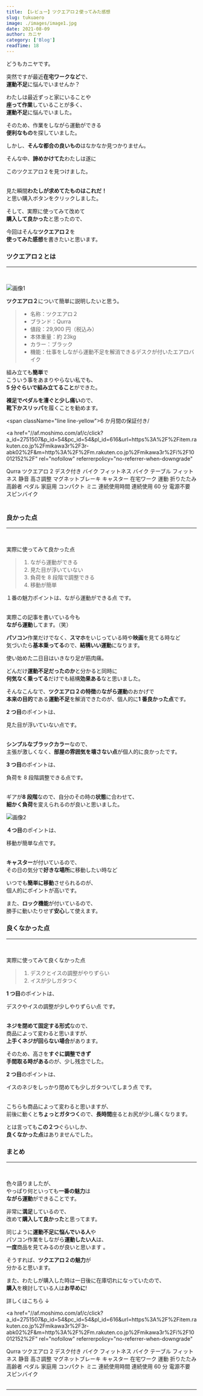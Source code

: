 ```yaml
---
title: 【レビュー】ツクエアロ２使ってみた感想
slug: tukuaero
image: ./images/image1.jpg
date: 2021-08-09
author: カニヤ
category: ['Blog']
readTime: 18
---
```


どうもカニヤです。

突然ですが最近**在宅ワークなど**で、<br/>
**運動不足**に悩んでいませんか？

わたしは最近ずっと家にいることや<br/>
**座って作業**していることが多く、<br/>
**運動不足**に悩んでいました。

そのため、作業をしながら運動ができる<br/>
**便利なもの**を探していました。

しかし、**そんな都合の良いもの**はなかなか見つかりません。

そんな中、**諦めかけてた**わたしは遂に

<span className="line line-yellow">このツクエアロ２を見つけました。</span>
<br />
<br />

見た瞬間**わたしが求めてたものはこれだ！**<br/>
と思い購入ボタンをクリックしました。

そして、実際に使ってみて改めて<br/>
**購入して良かった**と思ったので、<br/>

今回はそんな**ツクエアロ２**を<br/>
**使ってみた感想**を書きたいと思います。

### ツクエアロ２とは

---

<br />

![画像1](./images/image2.jpg)

**ツクエアロ２**について簡単に説明したいと思う。

<blockquote display="info">

- 名称：ツクエアロ２
- ブランド：Qurra
- 値段：29,900 円（税込み）
- 本体重量：約 23kg
- カラー：ブラック
- 機能：仕事をしながら運動不足を解消できるデスクが付いたエアロバイク

</blockquote>

組み立ても**簡単**で<br/>
こういう事をあまりやらない私でも、<br/>
**5 分ぐらいで組み立てること**ができた。

**裸足でペダルを漕ぐと少し痛い**ので、<br />
**靴下かスリッパ**を履くことを勧めます。

\<span className="line line-yellow">6 か月間の保証付き</span>/

<a
  href="//af.moshimo.com/af/c/click?a_id=2751507&amp;p_id=54&amp;pc_id=54&amp;pl_id=616&amp;url=https%3A%2F%2Fitem.rakuten.co.jp%2Fmikawa3r%2F3r-abk02%2F&amp;m=http%3A%2F%2Fm.rakuten.co.jp%2Fmikawa3r%2Fi%2F10012152%2F"
  rel="nofollow"
  referrerpolicy="no-referrer-when-downgrade"
>
  Qurra ツクエアロ 2 デスク付き バイク フィットネス バイク テーブル フィットネス
  静音 高さ調整 マグネットブレーキ キャスター 在宅ワーク 運動 折りたたみ 高齢者
  ペダル 家庭用 コンパクト ミニ 連続使用時間 連続使用 60 分 電源不要
  スピンバイク
</a>
<img
  src="//i.moshimo.com/af/i/impression?a_id=2751507&amp;p_id=54&amp;pc_id=54&amp;pl_id=616"
  alt=""
  width="1"
  height="1"
  style="border: 0px;"
/>
<br />
<br />

### 良かった点

---

<br />

実際に使ってみて良かった点

<blockquote display="info">

1. ながら運動ができる
2. 見た目が浮いていない
3. 負荷を 8 段階で調整できる
4. 移動が簡単

</blockquote>

<span className="line line-yellow">
  １番の魅力ポイントは、ながら運動ができる点
</span>
です。
<br />
<br />

実際この記事を書いている今も<br/>
**ながら運動**してます。（笑）

**パソコン**作業だけでなく、**スマホ**をいじっている時や**映画**を見てる時など<br/>
気づいたら**基本乗ってる**ので、**結構いい運動**になります。

使い始めた二日目はいきなり足が筋肉痛。

どんだけ**運動不足だったのか**と分かると同時に<br/>
**何気なく乗ってる**だけでも結構**効果ある**なと思いました。

そんなこんなで、**ツクエアロ２の特徴**の**ながら運動**のおかげで<br/>
**本来の目的**である**運動不足**を解消できたのが、個人的に**1 番良かった点**です。

**2 つ目**のポイントは、<br/>

<span className="line line-yellow">見た目が浮いていない点</span>です。
<br />
<br />

**シンプルなブラックカラー**なので、<br/>
主張が激しくなく、**部屋の雰囲気を壊さない点**が個人的に良かったです。

**3 つ目**のポイントは、<br/>

<span className="line line-yellow">負荷を 8 段階調整できる点</span>です。
<br />
<br />

ギアが**8 段階**なので、自分のその時の**状態**に合わせて、<br/>
**細かく負荷**を変えられるのが良いと思いました。

![画像2](./images/image3.jpg)

**４つ目**のポイントは、<br/>

<span className="line line-yellow">移動が簡単な点</span>です。
<br />
<br />

**キャスター**が付いているので、<br/>
その日の気分で**好きな場所**に移動したい時など

いつでも**簡単に移動**させられるのが、<br/>
個人的にポイントが高いです。

また、**ロック機能**が付いているので、<br/>
勝手に動いたりせず**安心**して使えます。

### 良くなかった点

---

<br />

実際に使ってみて良くなかった点

<blockquote display="info">

1. デスクとイスの調整がやりずらい
2. イスが少しガタつく

</blockquote>

**1 つ目**のポイントは、

<span className="line line-yellow">デスクやイスの調整が少しやりずらい点</span>
です。
<br />
<br />

**ネジを閉めて固定する形式**なので、<br/>
商品によって変わると思いますが、<br/>
**上手くネジが回らない場合**があります。

そのため、高さを**すぐに調整できず**<br/>
**手間取る時がある**のが、少し残念でした。

**2 つ目**のポイントは、<br/>

<span className="line line-yellow">
  イスのネジをしっかり閉めても少しガタついてしまう点
</span>
です。
<br />
<br />

こちらも商品によって変わると思いますが、<br/>
前後に動くと**ちょっとガタつく**ので、**長時間**座るとお尻が少し痛くなります。

とは言っても**この２つ**ぐらいしか、<br/>
**良くなかった点**はありませんでした。

### まとめ

---

<br />

色々語りましたが、<br/>
やっぱり何といっても**一番の魅力**は<br/>
**ながら運動**ができることです。

非常に**満足**しているので、<br/>
改めて**購入して良かった**と思ってます。

同じように**運動不足に悩んでいる人**や<br/>
パソコン作業をしながら**運動したい人**は、<br/>
**一度**商品を見てみるのが良いと思います 。

そうすれば、**ツクエアロ２の魅力**が<br/>
分かると思います。

また、わたしが購入した時は<span className="line line-yellow">一日後に在庫切れになっていた</span>ので、<br />
**購入**を検討している人は**お早めに**!

詳しくはこちら ↓

<a
  href="//af.moshimo.com/af/c/click?a_id=2751507&amp;p_id=54&amp;pc_id=54&amp;pl_id=616&amp;url=https%3A%2F%2Fitem.rakuten.co.jp%2Fmikawa3r%2F3r-abk02%2F&amp;m=http%3A%2F%2Fm.rakuten.co.jp%2Fmikawa3r%2Fi%2F10012152%2F"
  rel="nofollow"
  referrerpolicy="no-referrer-when-downgrade"
>
  Qurra ツクエアロ 2 デスク付き バイク フィットネス バイク テーブル フィットネス
  静音 高さ調整 マグネットブレーキ キャスター 在宅ワーク 運動 折りたたみ 高齢者
  ペダル 家庭用 コンパクト ミニ 連続使用時間 連続使用 60 分 電源不要
  スピンバイク
</a>
<img
  src="//i.moshimo.com/af/i/impression?a_id=2751507&amp;p_id=54&amp;pc_id=54&amp;pl_id=616"
  alt=""
  width="1"
  height="1"
  style="border: 0px;"
/>
<br />
<br />

---
